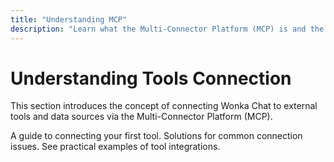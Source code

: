 ```yaml
---
title: "Understanding MCP"
description: "Learn what the Multi-Connector Platform (MCP) is and the benefits of integration."
---
```


# Understanding Tools Connection

This section introduces the concept of connecting Wonka Chat to external tools and data sources via the Multi-Connector Platform (MCP).

<CardGroup cols={1}>
  <Card
    title="Setting Up Your First Connection"
    icon="plug"
    href="/tools-connection/setting-up-your-first-connection"
  >
    A guide to connecting your first tool.
  </Card>
  <Card
    title="Troubleshooting Connections"
    icon="triangle-exclamation"
    href="/tools-connection/troubleshooting-connections"
  >
    Solutions for common connection issues.
  </Card>
  <Card
    title="Examples of Tool Usage"
    icon="book"
    href="/tools-connection/examples-of-tool-usage"
  >
    See practical examples of tool integrations.
  </Card>
</CardGroup>
